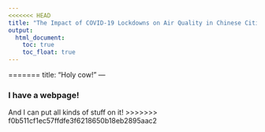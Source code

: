 ```yaml
---
<<<<<<< HEAD
title: "The Impact of COVID-19 Lockdowns on Air Quality in Chinese Cities"
output: 
  html_document:
    toc: true
    toc_float: true
---
```


=======
title: "Holy cow!"
---

### I have a webpage!

And I can put all kinds of stuff on it!
>>>>>>> f0b511cf1ec57ffdfe3f6218650b18eb2895aac2
